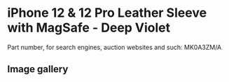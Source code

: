 
# iPhone 12 & 12 Pro Leather Sleeve with MagSafe - Deep Violet

Part number, for search engines, auction websites and such: MK0A3ZM/A

## Image gallery

<div style={{ width: '100%', maxWidth: '768px' }}>
<GalleryComponent
    images={[
      {
        original: "/everysource/MK0A3.webp",
        thumbnail: "/everypreview/MK0A3.webp",
      },
      {
        original: "/everysource/MK0A3_AV1.webp",
        thumbnail: "/everypreview/MK0A3_AV1.webp",
      },
      {
        original: "/everysource/MK0A3_AV2.webp",
        thumbnail: "/everypreview/MK0A3_AV2.webp",
      },
      {
        original: "/everysource/MK0A3_AV3.webp",
        thumbnail: "/everypreview/MK0A3_AV3.webp",
      }
    ]}
  />
</div>